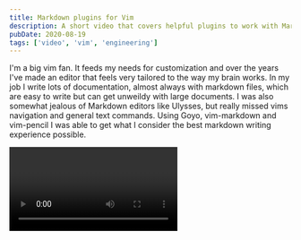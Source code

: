 ```yaml
---
title: Markdown plugins for Vim
description: A short video that covers helpful plugins to work with Markdown in Vim
pubDate: 2020-08-19
tags: ['video', 'vim', 'engineering']
---
```



I'm a big vim fan. It feeds my needs for customization and over the years I've made an editor that feels very tailored to the way my brain works. In my job I write lots of documentation, almost always with markdown files, which are easy to write but can get unweildy with large documents. I was also somewhat jealous of Markdown editors like Ulysses, but really missed vims navigation and general text commands. Using Goyo, vim-markdown and vim-pencil I was able to get what I consider the best markdown writing experience possible.

<Video id="zbguTldYkCw" />

